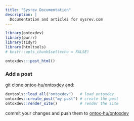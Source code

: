 ```yaml
---
title: "Sysrev Documentation"
description: |
  Documentation and articles for sysrev.com
---
```


```r
library(ontoxdev)
library(purrr)
library(tidyr)
library(htmltools)
# knitr::opts_chunk$set(echo = FALSE)
```

```r
ontoxdev:::post_html()
```

### Add a post

git clone [ontox-hu/ontoxdev](https://github.com/ontox-hu/ontoxdev) and:

```r
devtools::load_all("ontoxdev")   # load ontoxdev
ontoxdev::create_post("my-post") # create the post
ontoxdev::render_site()          # render the site
```

commit your changes and push them to [ontox-hu/ontoxdev](https://github.com/ontox-hu/ontoxdev)
